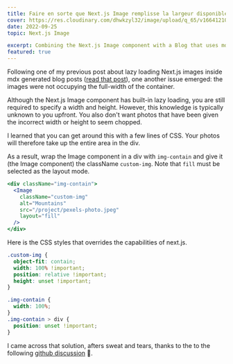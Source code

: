 ```yaml
---
title: Faire en sorte que Next.js Image remplisse la largeur disponible sans spécifier la hauteur et la largeur
cover: https://res.cloudinary.com/dhwkzyl32/image/upload/q_65/v1664121075/radanfolio/posts/full-width-next-image/full-width-next-image-cover_buwphd.jpg
date: 2022-09-25
topic: Next.js Image

excerpt: Combining the Next.js Image component with a Blog that uses mdx. How did I do to harmonize them? 
featured: true
---
```


Following one of my previous post about lazy loading Next.js images inside mdx generated blog posts ([read that post](/posts/how-to-make-a-blurred-placeholder-for-next-js-image-with-cloudinary)), one another issue emerged: the images were not occupying the full-width of the container. 

Although the Next.js Image component has built-in lazy loading, you are still required to specify a width and height. However, this knowledge is typically unknown to you upfront. You also don't want photos that have been given the incorrect width or height to seem chopped.

I learned that you can get around this with a few lines of CSS. Your photos will therefore take up the entire area in the div.

As a result, wrap the Image component in a div with `img-contain` and give it (the Image component) the className `custom-img`. Note that `fill` must be selected as the layout mode.

```jsx:ImageBlog.jsx
<div className="img-contain">
  <Image
    className="custom-img"
    alt="Mountains"
    src="/project/pexels-photo.jpeg"
    layout="fill"
  />
</div>
```

Here is the CSS styles that overrides the capabilities of next.js.

```css:imgage-blog.css
.custom-img {
  object-fit: contain;
  width: 100% !important;
  position: relative !important;
  height: unset !important;
}

.img-contain {
  width: 100%;
}
.img-contain > div {
  position: unset !important;
}
```

I came across that solution, afters sweat and tears, thanks to the to the following [github discussion](https://github.com/vercel/next.js/discussions/18739#discussioncomment-344932) 🤣.